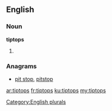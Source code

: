 ==English==

===Noun===
'''tiptops'''

# {{plural of|[[tiptop]]}}

===Anagrams===
* [[pit stop#English|pit stop]], [[pitstop#English|pitstop]]

[[Category:English plurals]]

[[ar:tiptops]]
[[fr:tiptops]]
[[ku:tiptops]]
[[my:tiptops]]